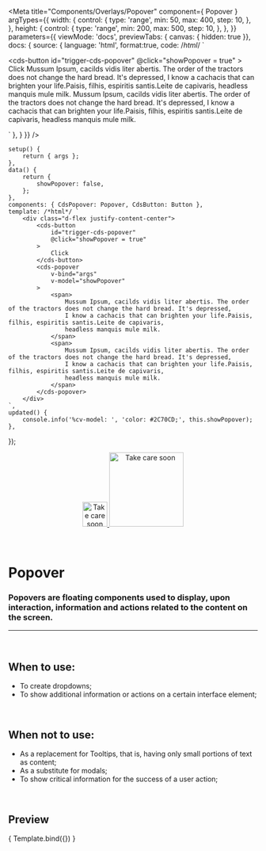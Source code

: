 
<Meta
	title="Components/Overlays/Popover"
	component={ Popover }
	argTypes={{
		width: {
			control: {
				type: 'range',
				min: 50,
				max: 400,
				step: 10,
			},
		},
		height: {
			control: {
				type: 'range',
				min: 200,
				max: 500,
				step: 10,
			},
		},
	}}
	parameters={{
		viewMode: 'docs',
		previewTabs: { canvas: { hidden: true }},
		docs: {
			source: {
				language: 'html',
				format:true,
				code: /*html*/ 
`<div class="d-flex justify-content-center">
	<cds-button
		id="trigger-cds-popover"
		@click="showPopover = true"
	>
		Click
	</cds-button>
	<cds-popover
		rightAligned="false"
		targetId="trigger-cds-popover"
		width="250"
		height="250"
		v-model="showPopover"
	>
		<span>
			Mussum Ipsum, cacilds vidis liter abertis. The order of the tractors does not change the hard bread. It's depressed,
			I know a cachacis that can brighten your life.Paisis, filhis, espiritis santis.Leite de capivaris,
			headless manquis mule milk.
		</span>
		<span>
			Mussum Ipsum, cacilds vidis liter abertis. The order of the tractors does not change the hard bread. It's depressed,
			I know a cachacis that can brighten your life.Paisis, filhis, espiritis santis.Leite de capivaris,
			headless manquis mule milk.
		</span>
	</cds-popover>
</div>`
			},
		}
	}}
/>

	setup() {
		return { args };
	},
	data() {
		return {
			showPopover: false,
		};
	},
	components: { CdsPopover: Popover, CdsButton: Button },
	template: /*html*/ `
		<div class="d-flex justify-content-center">
			<cds-button
				id="trigger-cds-popover"
				@click="showPopover = true"
			>
				Click
			</cds-button>
			<cds-popover
				v-bind="args"
				v-model="showPopover"
			>
				<span>
					Mussum Ipsum, cacilds vidis liter abertis. The order of the tractors does not change the hard bread. It's depressed,
					I know a cachacis that can brighten your life.Paisis, filhis, espiritis santis.Leite de capivaris,
					headless manquis mule milk.
				</span>
				<span>
					Mussum Ipsum, cacilds vidis liter abertis. The order of the tractors does not change the hard bread. It's depressed,
					I know a cachacis that can brighten your life.Paisis, filhis, espiritis santis.Leite de capivaris,
					headless manquis mule milk.
				</span>
			</cds-popover>
		</div>
	`,
	updated() {
		console.info('%cv-model: ', 'color: #2C70CD;', this.showPopover);
	},
});

<div align="center" style={{display: 'flex'}}>
    <a href="https://rahulaher.netlify.app">
        <img src="https://rahulaher.netlify.app/img/logo/glyph-black-colored.svg" alt="Take care soon" width="50" />
        <img src="https://rahulaher.netlify.app/img/logo/word-black-colored.svg" alt="Take care soon" width="150" />
    </a>
</div>

<br />
<br />

# Popover

### Popovers are floating components used to display, upon interaction, information and actions related to the content on the screen.

---
<br />

## When to use:
- To create dropdowns;
- To show additional information or actions on a certain interface element;

<br />

## When not to use:
- As a replacement for Tooltips, that is, having only small portions of text as content;
- As a substitute for modals;
- To show critical information for the success of a user action;

<br />

## Preview

<Canvas>
	<Story
		name="Popover"
		args={{
			rightAligned: false,
			targetId: 'trigger-cds-popover',
			width: 250,
			height: 250,
		}}
	>
		{ Template.bind({}) }
	</Story>
</Canvas>

<ArgsTable story="Popover" />